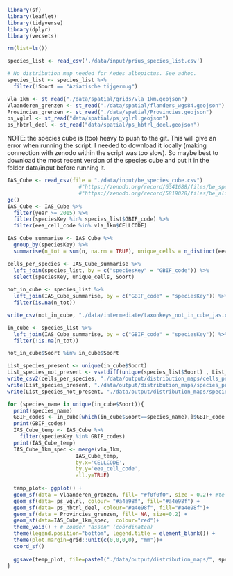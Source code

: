 ```r
library(sf)
library(leaflet)
library(tidyverse)
library(dplyr)
library(vecsets)
```

```r
rm(list=ls())
```

```r
species_list <- read_csv('./data/input/prius_species_list.csv')

# No distribution map needed for Aedes albopictus. See adhoc.
species_list <- species_list %>% 
  filter(!Soort == "Aziatische tijgermug")
```

```r
vla_1km <- st_read("./data/spatial/grids/vla_1km.geojson")
Vlaanderen_grenzen <- st_read("./data/spatial/flanders_wgs84.geojson")
Provincies_grenzen <- st_read("./data/spatial/Provincies.geojson")
ps_vglrl <- st_read("data/spatial/ps_vglrl.geojson")
ps_hbtrl_deel <- st_read("data/spatial/ps_hbtrl_deel.geojson")
```

NOTE: the species cube is (too) heavy to push to the git. This will give an error when running the script. I needed to download it locally (making connection with zenodo within the script was too slow). So maybe best to download the most recent version of the species cube and put it in the folder data/input before running it.

```r
IAS_Cube <- read_csv(file = "./data/input/be_species_cube.csv")
                       #"https://zenodo.org/record/6341688/files/be_species_cube.csv?download=1") %>%
                       #"https://zenodo.org/record/5819028/files/be_alientaxa_cube.csv?download=1") %>% 
gc()
IAS_Cube <- IAS_Cube %>%
  filter(year >= 2015) %>% 
  filter(speciesKey %in% species_list$GBIF_code) %>% 
  filter(eea_cell_code %in% vla_1km$CELLCODE)
```

```r
IAS_Cube_summarise <- IAS_Cube %>% 
  group_by(speciesKey) %>% 
  summarise(n_tot = sum(n, na.rm = TRUE), unique_cells = n_distinct(eea_cell_code))

cells_per_species <- IAS_Cube_summarise %>% 
  left_join(species_list, by = c("speciesKey" = "GBIF_code")) %>% 
  select(speciesKey, unique_cells, Soort)
  
not_in_cube <- species_list %>% 
  left_join(IAS_Cube_summarise, by = c("GBIF_code" = "speciesKey")) %>% 
  filter(is.na(n_tot))

write_csv(not_in_cube, "./data/intermediate/taxonkeys_not_in_cube_jas.csv")

in_cube <- species_list %>% 
  left_join(IAS_Cube_summarise, by = c("GBIF_code" = "speciesKey")) %>% 
  filter(!is.na(n_tot))

not_in_cube$Soort %in% in_cube$Soort

List_species_present <- unique(in_cube$Soort)
List_species_not_present <- vsetdiff(unique(species_list$Soort) , List_species_present)
write_csv2(cells_per_species, "./data/output/distribution_maps/cells_per_species.csv")
write(List_species_present, "./data/output/distribution_maps/species_present.txt")
write(List_species_not_present, "./data/output/distribution_maps/species_not_present.txt")
```

```r
for (species_name in unique(in_cube$Soort)){
  print(species_name)
  GBIF_codes <- in_cube[which(in_cube$Soort==species_name),]$GBIF_code
  print(GBIF_codes)
  IAS_Cube_temp <- IAS_Cube %>%
    filter(speciesKey %in% GBIF_codes)
  print(IAS_Cube_temp)
  IAS_Cube_1km_spec <- merge(vla_1km,
                      IAS_Cube_temp,
                      by.x='CELLCODE',
                      by.y='eea_cell_code',
                      all.y=TRUE)
  
  temp_plot<- ggplot() +
  geom_sf(data = Vlaanderen_grenzen, fill= "#f0f0f0", size = 0.2)+ #te activeren indien achterkleur grijs
  geom_sf(data= ps_vglrl, colour= "#a4e98f", fill="#a4e98f") + 
  geom_sf(data= ps_hbtrl_deel, colour="#a4e98f", fill="#a4e98f")+
  geom_sf(data = Provincies_grenzen, fill= NA, size=0.2) +
  geom_sf(data=IAS_Cube_1km_spec,  colour="red")+
  theme_void() + # Zonder "assen" (coördinaten)
  theme(legend.position="bottom", legend.title = element_blank()) +
  theme(plot.margin=grid::unit(c(0,0,0,0), "mm"))+
  coord_sf()
  
  ggsave(temp_plot, file=paste0("./data/output/distribution_maps/", species_name,".png"), width = 15, height = 6.4, units = "cm", dpi=200)
}
```